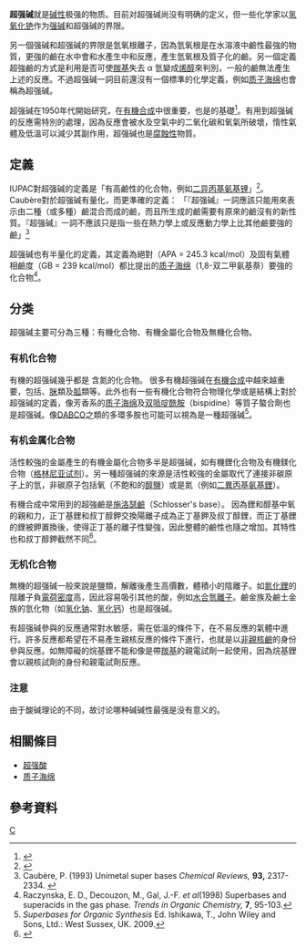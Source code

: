 {{酸鹼}}
'''超强碱'''就是[[碱性|碱性]]极强的物质。目前对超强碱尚没有明确的定义，但一些化学家以[[氢氧化铯|氢氧化铯]]作为[[强碱|强碱]]和超强碱的界限。

另一個强碱和超强碱的界限是氫氧根離子，因為氫氧根是在水溶液中鹼性最強的物質，更強的鹼在水中會和水產生中和反應，產生氫氧根及質子化的鹼。另一個定義超強鹼的方式是利用是否可使[[羰基|羰基]]失去 α 氫變成[[烯醇|烯醇]]來判別，一般的鹼無法產生上述的反應。不過超强碱一詞目前還沒有一個標準的化學定義，例如[[质子海绵|质子海绵]]也會稱為超强碱。

超强碱在1950年代開始研究，在[[有機合成|有機合成]]中很重要，也是{{link-en|物理有機化學|Physical organic chemistry}}的基礎<ref>{{cite web |title= BBC - h2g2 - History of Chemistry - Acids and Bases |url=http://www.bbc.co.uk/dna/h2g2/alabaster/A708257 |accessdate=2009-08-30}}</ref>。有用到超强碱的反應需特別的處理，因為反應會被水及空氣中的二氧化碳和氧氣所破壞，惰性氣體及低溫可以減少其副作用，超强碱也是[[腐蝕性|腐蝕性]]物質。

==定義==
IUPAC對超强碱的定義是「有高鹼性的化合物，例如[[二异丙基氨基锂|二异丙基氨基锂]]」<ref>{{GoldBookRef | title = superacid | file = S06135}}</ref>。 Caubère對於超强碱有量化，而更準確的定義：
「『超强碱』一詞應該只能用來表示由二種（或多種）鹼混合而成的鹼，而且所生成的鹼需要有原來的鹼沒有的新性質。『超强碱』一詞不應該只是指一些在熱力學上或反應動力學上比其他鹼要強的鹼」<ref>Caubère, P. (1993) Unimetal super bases ''Chemical Reviews,'' '''93,''' 2317-2334. {{DOI|10.1021/cr00022a012}}</ref>

超强碱也有半量化的定義，其定義為絕對{{link-en|質子親合能|Proton affinity}}（APA = 245.3 kcal/mol）及固有氣體相鹼度（GB = 239 kcal/mol）都比{{link-en|羅傑·阿爾德|Roger Alder}}提出的[[质子海绵|质子海绵]]（1,8-双二甲氨基萘）要強的化合物<ref>Raczynska, E. D., Decouzon, M., Gal, J.-F. ''et al''(1998) Superbases and superacids in the gas phase. ''Trends in Organic Chemistry,'' '''7''', 95-103.</ref>。

== 分类 ==
超强碱主要可分為三種：有機化合物、有機金屬化合物及無機化合物。

=== 有机化合物 ===
有機的超强碱幾乎都是<!--neutral--->含氮的化合物。<!--, nitrogen-containing species.  Despite enormous proton affinity, organosuperbases are prized for their heightened reactivity tempered by low nucleophilicity and relatively mild conditions of use.-->很多有機超强碱在[[有機合成|有機合成]]中越來越重要，包括{{link-en|磷腈|phosphazene}}、[[脒|脒]]類及[[胍|胍]]類等。此外也有一些有機化合物符合物理化學或是結構上對於超强碱的定義，像芳香系的[[质子海绵|质子海绵]]及[[双哌啶酰胺|双哌啶酰胺]]（bispidine）等質子螯合劑也是超强碱。像[[DABCO|DABCO]]之類的多環多胺也可能可以視為是一種超强碱<ref>''Superbases for Organic Synthesis'' Ed. Ishikawa, T., John Wiley and Sons, Ltd.: West Sussex, UK. 2009.</ref>。

=== 有机金属化合物 ===
活性較強的金屬產生的有機金屬化合物多半是超强碱，如有機鋰化合物及有機鎂化合物（[[格林尼亚试剂|格林尼亚试剂]]）。另一種超强碱的來源是活性較強的金屬取代了連接非碳原子上的氫，非碳原子包括氧（不飽和的[[醇鹽|醇鹽]]）或是氮（例如[[二異丙基氨基鋰|二異丙基氨基鋰]]）。

有機合成中常用到的超強鹼是[[施洛瑟鹼|施洛瑟鹼]]（Schlosser's base）。 因為鋰和醇基中氧的親和力，正丁基鋰和叔丁醇鉀交換陽離子成為正丁基鉀及叔丁醇鋰，而正丁基鋰的鋰被鉀置換後，使得正丁基的離子性變強，因此整體的鹼性也隨之增加。其特性也和叔丁醇鉀截然不同<ref>{{cite journal | author1 = Schlosser, M. | year = 1988 | title = Superbases for organic synthesis | journal = Pure Appl. Chem. | volume = 60 | issue = 11 | pages = 1627–1634 | doi = 10.1351/pac198860111627}}</ref>。

=== 无机化合物 ===
無機的超强碱一般來說是鹽類，解離後產生高價數，體積小的陰離子。如[[氮化鋰|氮化鋰]]的陰離子負[[電荷密度|電荷密度]]高，因此容易吸引其他的酸，例如[[水合氫離子|水合氫離子]]。鹼金族及鹼土金族的氫化物（如[[氢化钠|氢化钠]]、[[氢化钙|氢化钙]]）也是超强碱。

有超强碱參與的反應通常對水敏感，需在低溫的條件下，在不易反應的氣體中進行。許多反應都希望在不易產生親核反應的條件下進行，也就是以[[非親核鹼|非親核鹼]]的身份參與反應。如無障礙的烷基鋰不能和像是帶[[羰基|羰基]]的親電試劑一起使用，因為烷基鋰會以親核試劑的身份和親電試劑反應。

===注意===
由于酸碱理论的不同，故讨论哪种碱碱性最强是没有意义的。

==相關條目==
*[[超强酸|超强酸]]
*[[质子海绵|质子海绵]]

==參考資料==
{{reflist}}

[[Category:碱|C]]